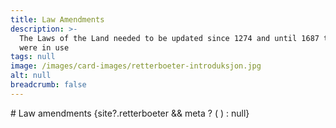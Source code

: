 ```yaml
---
title: Law Amendments
description: >-
  The Laws of the Land needed to be updated since 1274 and until 1687 that they
  were in use
tags: null
image: /images/card-images/retterboeter-introduksjon.jpg
alt: null
breadcrumb: false
---
```




<SitatHero 
    title='Law amendments'
    ingress='«… the law book that the honourable lord King Magnus, our father, produced, in some cases does not seem to provide the clear reasoning that people need, and there are more circumstances in the cases than one can expect such a small book to determine.»'  
    footer='A law amendment by Eirik Magnusson’s guardian council, 2 July 1280, states that:'
/>
<Spacer height={10}/>

<Container>
    # Law amendments
</Container>

<Container>
    <Spacer height={10}/>
    {site?.retterboeter && meta ? (
    <SubTextsCards items={site.retterboeter} meta={meta} />
  ) : null}
</Container>

